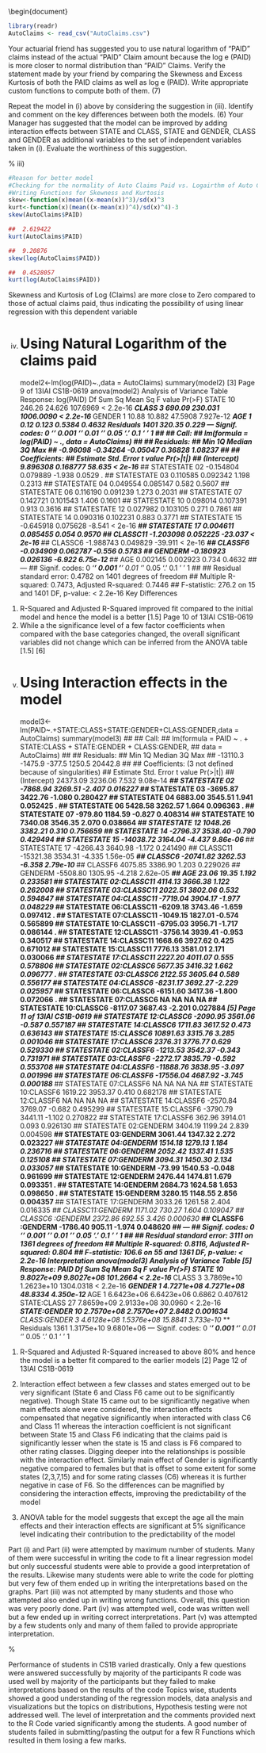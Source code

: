\documentclass[a4paper,12pt]{article}
====================================================================================================================================================
\usepackage{eurosym}
\usepackage{vmargin}
\usepackage{amsmath}
\usepackage{graphics}
\usepackage{epsfig}
\usepackage{enumerate}
\usepackage{multicol}
\usepackage{subfigure}
\usepackage{fancyhdr}
\usepackage{listings}
\usepackage{framed}
\usepackage{graphicx}
\usepackage{amsmath}
\usepackage{chngpage}
%\usepackage{bigints}

\usepackage{vmargin}
% left top textwidth textheight headheight
% headsep footheight footskip
\setmargins{2.0cm}{2.5cm}{16 cm}{22cm}{0.5cm}{0cm}{1cm}{1cm}
\renewcommand{\baselinestretch}{1.3}

\setcounter{MaxMatrixCols}{10}

\begin{document}
\large



```r
library(readr)
AutoClaims <- read_csv("AutoClaims.csv")
``` 

Your actuarial friend has suggested you to use natural logarithm of “PAID” claims instead of the actual “PAID” Claim amount because the log e (PAID) is more closer to
normal distribution than “PAID” Claims. Verify the statement made by your friend by comparing the Skewness and Excess Kurtosis of both the PAID claims as well as
log e (PAID). Write appropriate custom functions to compute both of them. (7)

Repeat the model in (i) above by considering the suggestion in (iii). Identify and comment on the key differences between both the models. (6)
Your Manager has suggested that the model can be improved by adding interaction effects between STATE and CLASS, STATE and GENDER, CLASS and GENDER
as additional variables to the set of independent variables taken in (i). Evaluate the worthiness of this suggestion.

%
iii)



```r
#Reason for better model
#Checking for the normality of Auto Claims Paid vs. Logairthm of Auto Claims Paid
#Writing Functions for Skewness and Kurtosis
skew<-function(x)mean((x-mean(x))^3)/sd(x)^3
kurt<-function(x)(mean((x-mean(x))^4)/sd(x)^4)-3
skew(AutoClaims$PAID)
``` 



```r
##  2.619422
kurt(AutoClaims$PAID)
``` 


```r
##  9.20876
skew(log(AutoClaims$PAID))
``` 

```r
##  0.4528057
kurt(log(AutoClaims$PAID))
``` 




Skewness and Kurtosis of Log (Claims) are more close to Zero compared to those of actual
claims paid, thus indicating the possibility of using linear regression with this dependent
variable


iv)
# Using Natural Logarithm of the claims paid
model2<-lm(log(PAID)~.,data = AutoClaims)
summary(model2)
[3]
Page 9 of 13IAI
CS1B-0619
anova(model2)
Analysis of Variance Table
Response: log(PAID)
Df Sum Sq Mean Sq F value Pr(>F)
STATE
10 246.26 24.626 107.6969 < 2.2e-16 ***
CLASS
3 690.09 230.031 1006.0090 < 2.2e-16 ***
GENDER
1 10.88 10.882 47.5908 7.927e-12 ***
AGE
1 0.12 0.123 0.5384 0.4632
Residuals 1401 320.35 0.229
---
Signif. codes: 0 ‘***’ 0.001 ‘**’ 0.01 ‘*’ 0.05 ‘.’ 0.1 ‘ ’ 1
##
## Call:
## lm(formula = log(PAID) ~ ., data = AutoClaims)
##
## Residuals:
## Min
1Q Median
3Q Max
## -0.96098 -0.34264 -0.05047 0.36828 1.08237
##
## Coefficients:
##
Estimate Std. Error t value Pr(>|t|)
## (Intercept) 9.896308 0.168777 58.635 < 2e-16 ***
## STATESTATE 02 -0.154804 0.079889 -1.938 0.0529 .
## STATESTATE 03 0.110585 0.092342 1.198 0.2313
## STATESTATE 04 0.049554 0.085147 0.582 0.5607
## STATESTATE 06 0.116190 0.091239 1.273 0.2031
## STATESTATE 07 0.142721 0.101543 1.406 0.1601
## STATESTATE 10 0.098014 0.107391 0.913 0.3616
## STATESTATE 12 0.027982 0.103105 0.271 0.7861
## STATESTATE 14 0.090316 0.102231 0.883 0.3771
## STATESTATE 15 -0.645918 0.075628 -8.541 < 2e-16 ***
## STATESTATE 17 0.004611 0.085455 0.054 0.9570
## CLASSC11 -1.203098 0.052225 -23.037 < 2e-16 ***
## CLASSC6
-1.988743 0.049829 -39.911 < 2e-16 ***
## CLASSF6
-0.034909 0.062787 -0.556 0.5783
## GENDERM
-0.180923 0.026136 -6.922 6.75e-12 ***
## AGE
0.002145 0.002923 0.734 0.4632
## ---
## Signif. codes: 0 '***' 0.001 '**' 0.01 '*' 0.05 '.' 0.1 ' ' 1
##
## Residual standard error: 0.4782 on 1401 degrees of freedom
## Multiple R-squared: 0.7473, Adjusted R-squared: 0.7446
## F-statistic: 276.2 on 15 and 1401 DF, p-value: < 2.2e-16
Key Differences
1. R-Squared and Adjusted R-Squared improved
fit compared to the initial model
and hence the model is a better
[1.5]
Page 10 of 13IAI
CS1B-0619
2. While a the significance level of a few factor coefficients when compared with the
base categories changed, the overall significant variables did not change which can
be inferred from the ANOVA table
[1.5]
[6]
v)
# Using Interaction effects in the model
model3<-lm(PAID~.+STATE:CLASS+STATE:GENDER+CLASS:GENDER,data = AutoClaims)
summary(model3)
##
## Call:
## lm(formula = PAID ~ . + STATE:CLASS + STATE:GENDER + CLASS:GENDER,
## data = AutoClaims)
##
## Residuals:
## Min
1Q Median
3Q Max
## -13110.3 -1475.9 -377.5 1250.5 20442.8
##
## Coefficients: (3 not defined because of singularities)
##
Estimate Std. Error t value Pr(>|t|)
## (Intercept)
24373.09 3236.06 7.532 9.08e-14 ***
## STATESTATE 02
-7868.94 3269.51 -2.407 0.016227 *
## STATESTATE 03
-3695.87 3422.76 -1.080 0.280427
## STATESTATE 04
6883.00 3545.51 1.941 0.052425 .
## STATESTATE 06
5428.58 3262.57 1.664 0.096363 .
## STATESTATE 07
-979.80 1184.59 -0.827 0.408314
## STATESTATE 10
7340.08 3546.35 2.070 0.038664 *
## STATESTATE 12
1048.26 3382.21 0.310 0.756659
## STATESTATE 14
-2796.37 3538.40 -0.790 0.429494
## STATESTATE 15
-14038.72 3164.04 -4.437 9.86e-06 ***
## STATESTATE 17
-4266.43 3640.98 -1.172 0.241490
## CLASSC11
-15321.38 3534.31 -4.335 1.56e-05 ***
## CLASSC6
-20741.82 3262.53 -6.358 2.79e-10 ***
## CLASSF6
4075.85 3386.90 1.203 0.229026
## GENDERM
-5508.80 1305.95 -4.218 2.62e-05 ***
## AGE
23.06 19.35 1.192 0.233581
## STATESTATE 02:CLASSC11 4114.13 3666.38 1.122 0.262008
## STATESTATE 03:CLASSC11 2022.51 3802.06 0.532 0.594847
## STATESTATE 04:CLASSC11 -7719.04 3904.17 -1.977 0.048229 *
## STATESTATE 06:CLASSC11 -6209.18 3743.46 -1.659 0.097412 .
## STATESTATE 07:CLASSC11 -1049.15 1827.01 -0.574 0.565899
## STATESTATE 10:CLASSC11 -6795.03 3956.71 -1.717 0.086144 .
## STATESTATE 12:CLASSC11 -3756.14 3939.41 -0.953 0.340517
## STATESTATE 14:CLASSC11 1668.66 3927.62 0.425 0.671012
## STATESTATE 15:CLASSC11 7776.13 3581.01 2.171 0.030066 *
## STATESTATE 17:CLASSC11 2227.20 4011.07 0.555 0.578806
## STATESTATE 02:CLASSC6 5677.35 3416.32 1.662 0.096777 .
## STATESTATE 03:CLASSC6 2122.55 3605.64 0.589 0.556177
## STATESTATE 04:CLASSC6 -8231.17 3692.27 -2.229 0.025957 *
## STATESTATE 06:CLASSC6 -6151.60 3417.36 -1.800 0.072066 .
## STATESTATE 07:CLASSC6
NA
NA NA
NA
## STATESTATE 10:CLASSC6 -8117.07 3687.43 -2.201 0.027884 *
[5]
Page 11 of 13IAI
CS1B-0619
## STATESTATE 12:CLASSC6 -2090.95 3561.06 -0.587 0.557187
## STATESTATE 14:CLASSC6 1711.83 3617.52 0.473 0.636143
## STATESTATE 15:CLASSC6 10891.63 3315.76 3.285 0.001046 **
## STATESTATE 17:CLASSC6 2376.31 3776.77 0.629 0.529330
## STATESTATE 02:CLASSF6 -1213.53 3542.37 -0.343 0.731971
## STATESTATE 03:CLASSF6 -2272.17 3835.79 -0.592 0.553708
## STATESTATE 04:CLASSF6 -11888.76 3838.95 -3.097 0.001996 **
## STATESTATE 06:CLASSF6 -17556.04 4687.92 -3.745 0.000188 ***
## STATESTATE 07:CLASSF6
NA
NA NA
NA
## STATESTATE 10:CLASSF6 1619.22 3953.37 0.410 0.682178
## STATESTATE 12:CLASSF6
NA
NA NA
NA
## STATESTATE 14:CLASSF6 -2570.84 3769.07 -0.682 0.495299
## STATESTATE 15:CLASSF6 -3790.79 3441.11 -1.102 0.270822
## STATESTATE 17:CLASSF6 362.96 3914.01 0.093 0.926130
## STATESTATE 02:GENDERM 3404.19 1199.24 2.839 0.004598 **
## STATESTATE 03:GENDERM 3061.44 1347.32 2.272 0.023227 *
## STATESTATE 04:GENDERM 1514.18 1279.13 1.184 0.236716
## STATESTATE 06:GENDERM 2052.42 1337.41 1.535 0.125108
## STATESTATE 07:GENDERM 3094.31 1450.30 2.134 0.033057 *
## STATESTATE 10:GENDERM -73.99 1540.53 -0.048 0.961699
## STATESTATE 12:GENDERM 2476.44 1474.81 1.679 0.093351 .
## STATESTATE 14:GENDERM 2684.73 1624.58 1.653 0.098650 .
## STATESTATE 15:GENDERM 3280.15 1148.55 2.856 0.004357 **
## STATESTATE 17:GENDERM 3033.26 1261.58 2.404 0.016335 *
## CLASSC11:GENDERM
1171.02 730.27 1.604 0.109047
## CLASSC6 :GENDERM
2372.86 692.55 3.426 0.000630 ***
## CLASSF6 :GENDERM
-1786.40 905.11 -1.974 0.048620 *
## ---
## Signif. codes: 0 '***' 0.001 '**' 0.01 '*' 0.05 '.' 0.1 ' ' 1
##
## Residual standard error: 3111 on 1361 degrees of freedom
## Multiple R-squared: 0.8116, Adjusted R-squared: 0.804
## F-statistic: 106.6 on 55 and 1361 DF, p-value: < 2.2e-16
Interpretation
anova(model3)
Analysis of Variance Table
[5]
Response: PAID
Df Sum Sq Mean Sq F value Pr(>F)
STATE
10 9.8027e+09 9.8027e+08 101.2664 < 2.2e-16 ***
CLASS
3 3.7869e+10 1.2623e+10 1304.0318 < 2.2e-16 ***
GENDER
1 4.7271e+08 4.7271e+08 48.8334 4.350e-12 ***
AGE
1 6.6423e+06 6.6423e+06 0.6862 0.407612
STATE:CLASS 27 7.8659e+09 2.9133e+08 30.0960 < 2.2e-16 ***
STATE:GENDER 10 2.7570e+08 2.7570e+07 2.8482 0.001634 **
CLASS:GENDER 3 4.6128e+08 1.5376e+08 15.8841 3.733e-10 ***
Residuals 1361 1.3175e+10 9.6801e+06
---
Signif. codes: 0 ‘***’ 0.001 ‘**’ 0.01 ‘*’ 0.05 ‘.’ 0.1 ‘ ’ 1
1. R-Squared and Adjusted R-Squared increased to above 80% and hence the model is a
better fit compared to the earlier models
[2]
Page 12 of 13IAI
CS1B-0619
2. Interaction effect between a few classes and states emerged out to be very
significant (State 6 and Class F6 came out to be significantly negative). Though State
15 came out to be significantly negative when main effects alone were considered,
the interaction effects compensated that negative significantly when interacted with
class C6 and Class 11 whereas the interaction coefficient is not significant between
State 15 and Class F6 indicating that the claims paid is significantly lesser when the
state is 15 and class is F6 compared to other rating classes. Digging deeper into the
relationships is possible with the interaction effect. Similarly main effect of Gender is
significantly negative compared to females but that is offset to some extent for some
states (2,3,7,15) and for some rating classes (C6) whereas it is further negative in
case of F6. So the differences can be magnified by considering the interaction
effects, improving the predictability of the model

3.
ANOVA table for the model suggests that except the age all the main effects and
their interaction effects are significant at 5% significance level
indicating their
contribution to the predictability of the model


Part (i) and Part (ii) were attempted by maximum number of students. Many of them
were successful in writing the code to fit a linear regression model but only successful
students were able to provide a good interpretation of the results. Likewise many
students were able to write the code for plotting but very few of them ended up in
writing the interpretations based on the graphs. Part (iii) was not attempted by many
students and those who attempted also ended up in writing wrong functions. Overall,
this question was very poorly done. Part (iv) was attempted well, code was written well
but a few ended up in writing correct interpretations. Part (v) was attempted by a few
students only and many of them failed to provide appropriate interpretation.

%


Performance of students in CS1B varied drastically. Only a few questions were
answered successfully by majority of the participants
R code was used well by majority of the participants but they failed to make
interpretations based on the results of the code
Topics wise, students showed a good understanding of the regression models, data
analysis and visualizations but the topics on distributions, Hypothesis testing were not
addressed well.
The level of interpretation and the comments provided next to the R Code varied
significantly among the students.
A good number of students failed in submitting/pasting the output for a few R
Functions which resulted in them losing a few marks.

